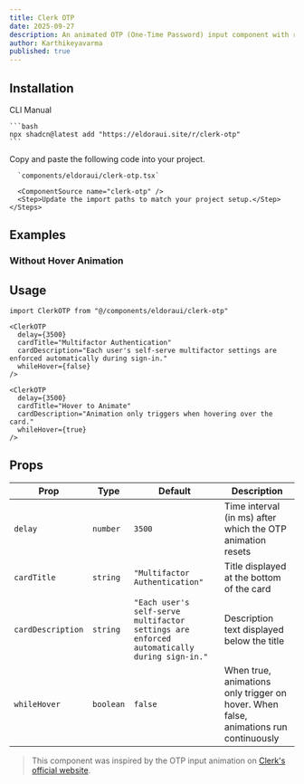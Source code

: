 ```yaml
---
title: Clerk OTP
date: 2025-09-27
description: An animated OTP (One-Time Password) input component with random digits, customizable delay, hover control, and card customization for authentication flows.
author: Karthikeyavarma
published: true
---
```


<ComponentPreview name="clerk-otp-demo" />

## Installation

<Tabs defaultValue="cli">
  <TabsList>
    <TabsTrigger value="cli">CLI</TabsTrigger>
    <TabsTrigger value="manual">Manual</TabsTrigger>
  </TabsList>
  <TabsContent value="cli">

    ```bash
    npx shadcn@latest add "https://eldoraui.site/r/clerk-otp"
    ```

  </TabsContent>
  <TabsContent value="manual">
    <Steps>
      <Step>Copy and paste the following code into your project.</Step>

      `components/eldoraui/clerk-otp.tsx`

      <ComponentSource name="clerk-otp" />
      <Step>Update the import paths to match your project setup.</Step>
    </Steps>

  </TabsContent>
</Tabs>

## Examples

### Without Hover Animation

<ComponentPreview name="clerk-otp-demo-2" />

## Usage

```tsx showLineNumbers
import ClerkOTP from "@/components/eldoraui/clerk-otp"
```

```tsx showLineNumbers
<ClerkOTP
  delay={3500}
  cardTitle="Multifactor Authentication"
  cardDescription="Each user's self-serve multifactor settings are enforced automatically during sign-in."
  whileHover={false}
/>
```

```tsx showLineNumbers
<ClerkOTP
  delay={3500}
  cardTitle="Hover to Animate"
  cardDescription="Animation only triggers when hovering over the card."
  whileHover={true}
/>
```

## Props

| Prop              | Type      | Default                                                                                    | Description                                                                          |
| ----------------- | --------- | ------------------------------------------------------------------------------------------ | ------------------------------------------------------------------------------------ |
| `delay`           | `number`  | `3500`                                                                                     | Time interval (in ms) after which the OTP animation resets                           |
| `cardTitle`       | `string`  | `"Multifactor Authentication"`                                                             | Title displayed at the bottom of the card                                            |
| `cardDescription` | `string`  | `"Each user's self-serve multifactor settings are enforced automatically during sign-in."` | Description text displayed below the title                                           |
| `whileHover`      | `boolean` | `false`                                                                                    | When true, animations only trigger on hover. When false, animations run continuously |

> This component was inspired by the OTP input animation on [Clerk's official website](https://clerk.com/).
